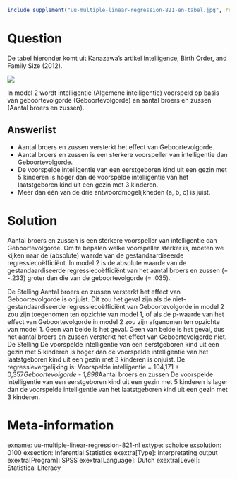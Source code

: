 ```r
include_supplement("uu-multiple-linear-regression-821-en-tabel.jpg", recursive = TRUE)
```

Question
========
De tabel hieronder komt uit Kanazawa's artikel Intelligence, Birth Order, and Family Size (2012). 

![](uu-multiple-linear-regression-821-en-tabel.jpg)

In model 2 wordt intelligentie (Algemene intelligentie) voorspeld op basis van geboortevolgorde (Geboortevolgorde) en aantal broers en zussen (Aantal broers en zussen).

Answerlist
----------
* Aantal broers en zussen versterkt het effect van Geboortevolgorde.
* Aantal broers en zussen is een sterkere voorspeller van intelligentie dan Geboortevolgorde.
* De voorspelde intelligentie van een eerstgeboren kind uit een gezin met 5 kinderen is hoger dan de voorspelde intelligentie van het laatstgeboren kind uit een gezin met 3 kinderen.
* Meer dan één van de drie antwoordmogelijkheden (a, b, c) is juist.


Solution
========
Aantal broers en zussen is een sterkere voorspeller van intelligentie dan Geboortevolgorde. Om te bepalen welke voorspeller sterker is, moeten we kijken naar de (absolute) waarde van de gestandaardiseerde regressiecoëfficiënt. In model 2 is de absolute waarde van de gestandaardiseerde regressiecoëfficiënt van het aantal broers en zussen (\beta = -.233) groter dan die van de geboortevolgorde (\beta = .035).

De Stelling Aantal broers en zussen versterkt het effect van Geboortevolgorde is onjuist. Dit zou het geval zijn als de niet-gestandaardiseerde regressiecoëfficiënt van Geboortevolgorde in model 2 zou zijn toegenomen ten opzichte van model 1, of als de p-waarde van het effect van Geboortevolgorde in model 2 zou zijn afgenomen ten opzichte van model 1. Geen van beide is het geval. Geen van beide is het geval, dus het aantal broers en zussen versterkt het effect van Geboortevolgorde niet. De Stelling De voorspelde intelligentie van een eerstgeboren kind uit een gezin met 5 kinderen is hoger dan de voorspelde intelligentie van het laatstgeboren kind uit een gezin met 3 kinderen is onjuist. De regressievergelijking is: Voorspelde intelligentie = 104,171 + 0,357*Geboortevolgorde - 1,898*Aantal broers en zussen De voorspelde intelligentie van een eerstgeboren kind uit een gezin met 5 kinderen is lager dan de voorspelde intelligentie van het laatstgeboren kind uit een gezin met 3 kinderen.

Meta-information
================
exname: uu-multiple-linear-regression-821-nl
extype: schoice
exsolution: 0100
exsection: Inferential Statistics
exextra[Type]: Interpretating output
exextra[Program]: SPSS
exextra[Language]: Dutch
exextra[Level]: Statistical Literacy